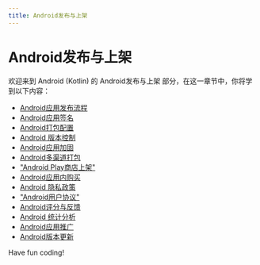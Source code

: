 ```yaml
---
title: Android发布与上架
---
```


# Android发布与上架

欢迎来到 Android (Kotlin) 的 Android发布与上架 部分，在这一章节中，你将学到以下内容：

- [Android应用发布流程](./0-android-app-release-process.mdx)
- [Android应用签名](./1-android-app-signature.mdx)
- [Android打包配置](./2-android-packaging-configuration.mdx)
- [Android 版本控制](./3-android-version-control.mdx)
- [Android应用加固](./4-android-app-ruggedization.mdx)
- [Android多渠道打包](./5-android-multichannel-packaging.mdx)
- ["Android Play商店上架"](./6-android-play-store-is-live.mdx)
- [Android应用内购买](./7-android-in-app-purchases.mdx)
- [Android 隐私政策](./8-android-privacy-policy.mdx)
- ["Android用户协议"](./9-android-user-agreement.mdx)
- [Android评分与反馈](./10-android-ratings-feedback.mdx)
- [Android 统计分析](./11-android-statistical-analysis.mdx)
- [Android应用推广](./12-android-app-promotion.mdx)
- [Android版本更新](./13-android-version-update.mdx)

Have fun coding!